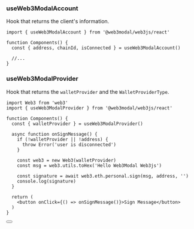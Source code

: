 

### useWeb3ModalAccount

Hook that returns the client's information.

```tsx
import { useWeb3ModalAccount } from '@web3modal/web3js/react'

function Components() {
  const { address, chainId, isConnected } = useWeb3ModalAccount()
  
  //...
}
```

### useWeb3ModalProvider

Hook that returns the `walletProvider` and the `WalletProviderType`.

```tsx
import Web3 from 'web3'
import { useWeb3ModalProvider } from '@web3modal/web3js/react'

function Components() {
  const { walletProvider } = useWeb3ModalProvider()

  async function onSignMessage() {
    if (!walletProvider || !address) {
      throw Error('user is disconnected')
    }

    const web3 = new Web3(walletProvider)
    const msg = web3.utils.toHex('Hello Web3Modal Web3js')

    const signature = await web3.eth.personal.sign(msg, address, '')
    console.log(signature)
  }
  
  return (
    <button onClick={() => onSignMessage()}>Sign Message</button>
  )
}
```

<Button name="Learn More" url="https://docs.web3js.org/" />